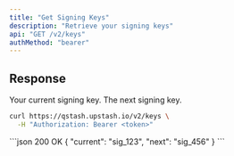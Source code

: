 ```yaml
---
title: "Get Signing Keys"
description: "Retrieve your signing keys"
api: "GET /v2/keys"
authMethod: "bearer"
---
```


## Response

<ResponseField name="current" type="string" required>
    Your current signing key.
</ResponseField>
<ResponseField name="next" type="string" required>
    The next signing key.
</ResponseField>

<RequestExample>

```sh
curl https://qstash.upstash.io/v2/keys \
  -H "Authorization: Bearer <token>"
```

</RequestExample>

<ResponseExample>
```json 200 OK
{ "current": "sig_123", "next": "sig_456" }
```
</ResponseExample>
